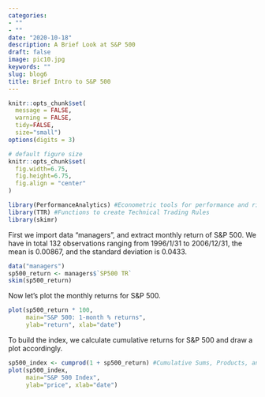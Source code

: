 ```yaml
---
categories:
- ""
- ""
date: "2020-10-18"
description: A Brief Look at S&P 500
draft: false
image: pic10.jpg
keywords: ""
slug: blog6
title: Brief Intro to S&P 500 
---
```


```r
knitr::opts_chunk$set(
  message = FALSE, 
  warning = FALSE, 
  tidy=FALSE,   
  size="small")   
options(digits = 3)

# default figure size
knitr::opts_chunk$set(
  fig.width=6.75, 
  fig.height=6.75,
  fig.align = "center"
)
```

```r
library(PerformanceAnalytics) #Econometric tools for performance and risk analysis
library(TTR) #Functions to create Technical Trading Rules
library(skimr)
```

First we import data "managers", and extract monthly return of S&P 500. We have in total 132 observations ranging from 1996/1/31 to 2006/12/31, the mean is 0.00867, and the standard deviation is 0.0433.
```r
data("managers")
sp500_return <- managers$`SP500 TR`
skim(sp500_return)
```

Now let's plot the monthly returns for S&P 500. 
```r
plot(sp500_return * 100,
     main="S&P 500: 1-month % returns",
     ylab="return", xlab="date")

```

To build the index, we calculate cumulative returns for S&P 500 and draw a plot accordingly.
```r
sp500_index <- cumprod(1 + sp500_return) #Cumulative Sums, Products, and Extremes
plot(sp500_index,
     main="S&P 500 Index",
     ylab="price", xlab="date")
```



